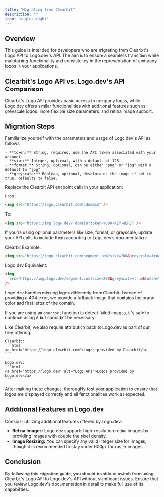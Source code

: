 ```yaml
---
title: "Migrating from Clearbit"
description: ""
icon: "angles-right"
---
```


## Overview

This guide is intended for developers who are migrating from Clearbit's Logo API to Logo.dev's API. The aim is to ensure a seamless transition while maintaining functionality and consistency in the representation of company logos in your applications.

## Clearbit's Logo API vs. Logo.dev's API Comparison

Clearbit's Logo API provides basic access to company logos, while Logo.dev offers similar functionalities with additional features such as greyscale logos, more flexible size parameters, and retina image support.

## Migration Steps

<Steps>
  <Step title="Understanding Logo.dev's API Structure">
  Familiarize yourself with the parameters and usage of Logo.dev's API as follows:

    - **token:** String, required, use the API token associated with your account.
    - **size:** Integer, optional, with a default of 128.
    - **format:** String, optional, can be either "png" or "jpg" with a default to "jpg".
    - **greyscale:** Boolean, optional, desaturates the image if set to true, defaults to false.

  </Step>
  <Step title="API Endpoint Changes">
  Replace the Clearbit API endpoint calls in your application:

    From:

```html
<img src="https://logo.clearbit.com/:domain" />
```

To:

```html
<img src="https://img.logo.dev/:domain?token=YOUR-KEY-HERE" />
```

  </Step>

  <Step title="Handling Optional Parameters">
    If you're using optional parameters like size, format, or greyscale, update your API calls to include them according to Logo.dev’s documentation:

Clearbit Example:

```html
<img src="https://logo.clearbit.com/segment.com?size=200&greyscale=true" />
```

Logo.dev Equivalent:

```html
<img
  src="https://img.logo.dev/segment.com?size=200&greyscale=true&token=YOUR-KEY-HERE"
/>
```

  </Step>
  <Step title="Error Handling for Missing Logos">
  Logo.dev handles missing logos differently from Clearbit. Instead of providing a 404 error, we provide a fallback image that contains the brand color and first letter of the domain.

If you are using an `onerror;` function to detect failed images, it's safe to continue using it but shouldn't be necessary.

  </Step>
  <Step title="Changing your attribution link">
  Like Clearbit, we also require attribution back to Logo.dev as part of our free offering.

    Clearbit:
    ```html
    <a href="https://logo.clearbit.com">Logos provided by Clearbit/a>
    ```

    Logo.dev:
    ```html
    <a href="https://logo.dev" alt="Logo API">Logos provided by Logo.dev</a>
    ```

  </Step>
  <Step title="Testing">
    After making these changes, thoroughly test your application to ensure that logos are displayed correctly and all functionalities work as expected.
  </Step>
</Steps>

## Additional Features in Logo.dev

Consider utilizing additional features offered by Logo.dev:

- **Retina Images:** Logo.dev supports high-resolution retina images by providing images with double the pixel density.
- **Image Resizing:** You can specify any valid integer size for images, though it is recommended to stay under 600px for raster images.

## Conclusion

By following this migration guide, you should be able to switch from using Clearbit's Logo API to Logo.dev's API without significant issues. Ensure that you review Logo.dev's documentation in detail to make full use of its capabilities.
